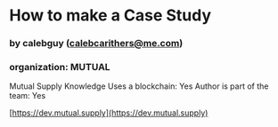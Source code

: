 
# How to make a Case Study
### by calebguy (calebcarithers@me.com)
### organization: MUTUAL

Mutual Supply
Knowledge
Uses a blockchain: Yes
Author is part of the team: Yes
  
[https://dev.mutual.supply](https://dev.mutual.supply)

